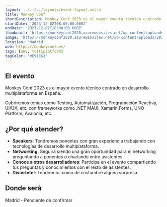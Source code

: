 ```yaml
---
layout: ../../../layouts/event-layout.astro
title: Monkey Conf
shortDescription: Monkey Conf 2023 es el mayor evento técnico centrado en desarrollo multiplataforma en España.
startDate: '2023-12-02T08:00:00.000Z'
endDate: '2023-12-02T18:00:00.000Z'
thumbnail: 'https://monkeyconf2020.azurewebsites.net/wp-content/uploads/2020/09/MonkeyConfPeople.jpg'
image: 'https://monkeyconf2020.azurewebsites.net/wp-content/uploads/2020/09/MonkeyConfPeople.jpg'
location: 'Madrid'
web: https://monkeyconf.es/
tags: [dev, multiplatform]
tagColor: '#E91E63'
---
```


## El evento

Monkey Conf 2023 es el mayor evento técnico centrado en desarrollo multiplataforma en España.

Cubriremos temas como Testing, Automatización, Programación Reactiva, UI/UX, etc. con frameworks como .NET MAUI, Xamarin.Forms, UNO Platform, Avalonia, etc.

## ¿Por qué atender?

- **Speakers**: Tendremos ponentes con gran experiencia trabajando con tecnologías de desarrollo multiplataforma.
- **Networking**: Seguirá siendo una gran oportunidad para el networking preguntando a ponentes o charlando entre asistentes.
- **Conoce a otros desarrolladores**: Participa en el evento compartiendo tus preguntas y conocimientos con el resto de asistentes.
- **Diviértete!**: Tendremos como de costumbre alguna sorpresa.

## Donde será

Madrid - Pendiente de confirmar
